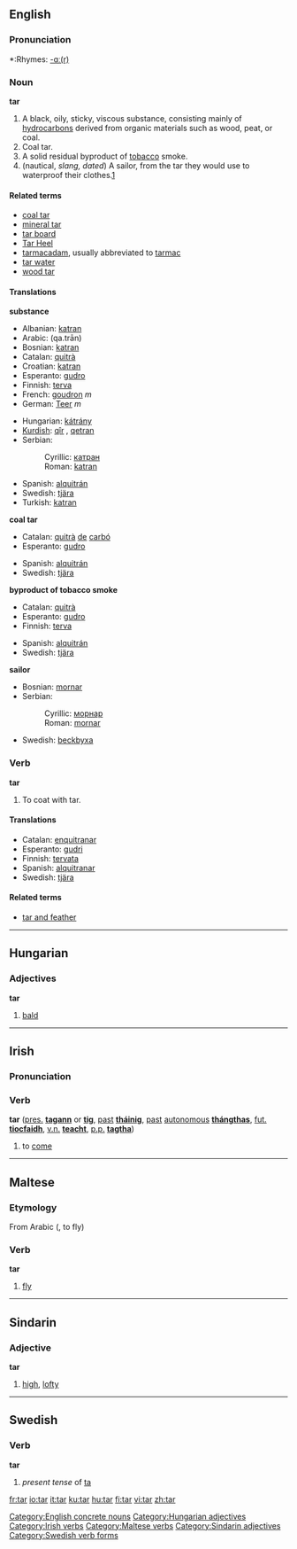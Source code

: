 ==English==

===Pronunciation===
*:Rhymes: [[Rhymes:English:-ɑː(r)|-ɑː(r)]]

===Noun===
'''tar'''

# A black, oily, sticky, viscous substance, consisting mainly of [[hydrocarbons]] derived from organic materials such as wood, peat, or coal.
# Coal tar.
# A solid residual byproduct of [[tobacco]] smoke.
# (nautical, ''slang, dated'') A sailor, from the tar they would use to waterproof their clothes.[http://www.tpub.com/content/administration/12966/css/12966_382.htm]

====Related terms====
*[[coal tar]]
*[[mineral tar]]
*[[tar board]]
*[[Tar Heel]]
*[[tarmacadam]], usually abbreviated to [[tarmac]]
*[[tar water]]
*[[wood tar]]

====Translations====
'''substance'''
{{top}}
*Albanian: [[katran]]
*Arabic: {{ARchar|[[قطران|قَطْران]]}} (qa.trān)
*Bosnian: [[katran#Bosnian|katran]] {{m}}
*Catalan: [[quitrà]] {{m}}
*Croatian: [[katran#Croatian|katran]] {{m}}
*Esperanto: [[gudro]]
*Finnish: [[terva]]
*French: [[goudron]] ''m''
*German: [[Teer]] ''m''
{{mid}}
*Hungarian: [[kátrány]]
*[[Kurdish]]: [[qîr]] {{f}}, [[qetran]] {{f}}
*Serbian:
*:Cyrillic: [[катран#Serbian|катран]] {{m}}
*:Roman: [[katran#Serbian|katran]] {{m}}
*Spanish: [[alquitrán]] {{m}}
*Swedish: [[tjära]] {{c}}
*Turkish: [[katran#Turkish|katran]]
{{bottom}}

'''coal tar'''
{{top}}
*Catalan: [[quitrà]] [[de]] [[carbó]] {{m}}
*Esperanto: [[gudro]]
{{mid}}
*Spanish: [[alquitrán]] {{m}}
*Swedish: [[tjära]] {{c}}
{{bottom}}

'''byproduct of tobacco smoke'''
{{top}}
*Catalan: [[quitrà]] {{m}}
*Esperanto: [[gudro]]
*Finnish: [[terva]]
{{mid}}
*Spanish: [[alquitrán]] {{m}}
*Swedish: [[tjära]] {{c}}
{{bottom}}

'''sailor'''
{{top}}
*Bosnian: [[mornar]] {{m}}
*Serbian:
*:Cyrillic: [[морнар]] {{m}}
*:Roman: [[mornar]] {{m}}
{{mid}}
*Swedish: [[beckbyxa]]
{{bottom}}

===Verb===
'''tar'''

# To coat with tar.

====Translations====
*Catalan: [[enquitranar]] 
*Esperanto: [[gudri]]
*Finnish: [[tervata]]
*Spanish: [[alquitranar]] 
*Swedish: [[tjära]]

====Related terms====
*[[tar and feather]]


----

==Hungarian==
===Adjectives===
'''tar'''

# [[bald]]


----

==Irish==
===Pronunciation===
{{IPA|[tar]}}

===Verb===
'''tar''' ([[present|pres.]] '''[[tagann]]''' or '''[[tig]]''', [[past]] '''[[tháinig]]''', [[past]] [[autonomous]] '''[[thángthas]]''', [[future|fut.]] '''[[tiocfaidh]]''', [[verbal noun|v.n.]] '''[[teacht]]''', [[past participle|p.p.]] '''[[tagtha]]''')

#to [[come]]


----

==Maltese==
===Etymology===
From Arabic {{ARchar|[[طار]]}} ({{Unicode|ʈá:ra}}, to fly)
===Verb===
'''tar'''

#[[fly]]


----

==Sindarin==
===Adjective===
'''tar'''
# [[high]], [[lofty]]

----

==Swedish==
===Verb===
'''tar'''
#''present tense'' of [[ta]]

[[Category:English concrete nouns]]
[[Category:Hungarian adjectives]]
[[Category:Irish verbs]]
[[Category:Maltese verbs]]
[[Category:Sindarin adjectives]]
[[Category:Swedish verb forms]]

[[fr:tar]]
[[io:tar]]
[[it:tar]]
[[ku:tar]]
[[hu:tar]]
[[fi:tar]]
[[vi:tar]]
[[zh:tar]]